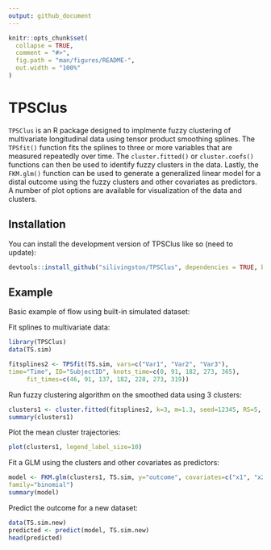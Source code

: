 ```yaml
---
output: github_document
---
```


<!-- README.md is generated from README.Rmd. Please edit that file -->

```r
knitr::opts_chunk$set(
  collapse = TRUE,
  comment = "#>",
  fig.path = "man/figures/README-",
  out.width = "100%"
)
```

# TPSClus

<!-- badges: start -->
<!-- badges: end -->

`TPSClus` is an R package designed to implmente fuzzy clustering of multivariate longitudinal data using tensor product smoothing splines. The `TPSfit()` function fits the splines to three or more variables that are measured repeatedly over time. The `cluster.fitted()` or `cluster.coefs()` functions can then be used to identify fuzzy clusters in the data. Lastly, the `FKM.glm()` function can be used to generate a generalized linear model for a distal outcome using the fuzzy clusters and other covariates as predictors. A number of plot options are available for visualization of the data and clusters.

## Installation

You can install the development version of TPSClus like so (need to update):

``` r
devtools::install_github("silivingston/TPSClus", dependencies = TRUE, build_vignettes = TRUE)
```

## Example

Basic example of flow using built-in simulated dataset:

Fit splines to multivariate data:
```r
library(TPSClus)
data(TS.sim)

fitsplines2 <- TPSfit(TS.sim, vars=c("Var1", "Var2", "Var3"),
time="Time", ID="SubjectID", knots_time=c(0, 91, 182, 273, 365),
     fit_times=c(46, 91, 137, 182, 228, 273, 319))
```

Run fuzzy clustering algorithm on the smoothed data using 3 clusters:
```r
clusters1 <- cluster.fitted(fitsplines2, k=3, m=1.3, seed=12345, RS=5, noise=TRUE)
summary(clusters1)
```

Plot the mean cluster trajectories:
```r
plot(clusters1, legend_label_size=10)
```

Fit a GLM using the clusters and other covariates as predictors:
```r
model <- FKM.glm(clusters1, TS.sim, y="outcome", covariates=c("x1", "x2"),
family="binomial")
summary(model)
```

Predict the outcome for a new dataset:
```r
data(TS.sim.new)
predicted <- predict(model, TS.sim.new)
head(predicted)
```

<!-- You'll still need to render `README.Rmd` regularly, to keep `README.md` up-to-date. `devtools::build_readme()` is handy for this. You could also use GitHub Actions to re-render `README.Rmd` every time you push. An example workflow can be found here: <https://github.com/r-lib/actions/tree/v1/examples>. -->

<!-- You can also embed plots, for example: -->

<!-- ```{r pressure, echo = FALSE} -->
<!-- plot(pressure) -->
<!-- ``` -->

<!-- In that case, don't forget to commit and push the resulting figure files, so they display on GitHub and CRAN. -->
